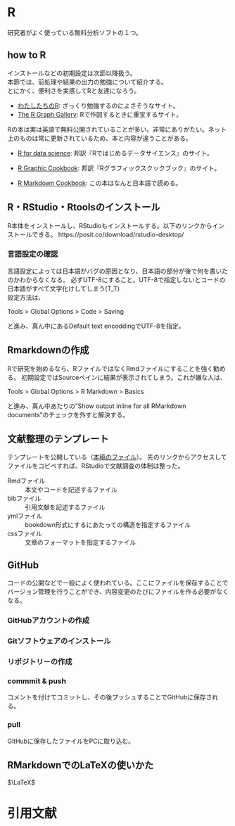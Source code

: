 # R
研究者がよく使っている無料分析ソフトの１つ。

## how to R
インストールなどの初期設定は次節以降扱う。<br>
本節では、前処理や結果の出力の勉強について紹介する。<br>
とにかく、便利さを実感してRと友達になろう。

<!-- Rについて本はNotionの「じんるい読書記録データベース」に紹介されているので、ここでは割愛し、ネットの情報を紹介する。 -->

- [わたしたちのR](https://www.jaysong.net/RBook/):
ざっくり勉強するのによさそうなサイト。
- [The R Graph Gallery](https://r-graph-gallery.com/index.html): Rで作図するときに重宝するサイト。

Rの本は実は英語で無料公開されていることが多い。非常にありがたい。ネット上のものは常に更新されているため、本と内容が違うことがある。

- [R for data science](https://r4ds.had.co.nz/):
邦訳『Rではじめるデータサイエンス』のサイト。

- [R Graphic Cookbook](https://r-graphics.org/):
邦訳『Rグラフィックスクックブック』のサイト。

- [R Markdown Cookbook](https://gedevan-aleksizde.github.io/rmarkdown-cookbook/):
この本はなんと日本語で読める。

## R・RStudio・Rtoolsのインストール
R本体をインストールし、RStudioもインストールする。以下のリンクからインストールできる。
https://posit.co/download/rstudio-desktop/

### 言語設定の確認
言語設定によっては日本語がバグの原因となり、日本語の部分が後で何を書いたのかわからなくなる。
必ずUTF-8にすること。UTF-8で指定しないとコードの日本語がすべて文字化けしてしまう(T_T)<br>
設定方法は、

Tools > Global Options > Code > Saving

と進み、真ん中にあるDefault text encoddingでUTF-8を指定。

## Rmarkdownの作成
Rで研究を始めるなら、RファイルではなくRmdファイルにすることを強く勧める。
初期設定ではSourceペインに結果が表示されてしまう。これが嫌な人は、

Tools > Global Options > R Markdown > Basics

と進み、真ん中あたりの"Show output inline for all RMarkdown documents"のチェックを外すと解決する。
 

## 文献整理のテンプレート
テンプレートを公開している（[本稿のファイル](https://github.com/tabutan/study_method)）。
先のリンクからアクセスしてファイルをコピペすれば、RStudioで文献調査の体制は整った。

Rmdファイル
: 本文やコードを記述するファイル

bibファイル
: 引用文献を記述するファイル

ymlファイル
: bookdown形式にするにあたっての構造を指定するファイル

cssファイル
: 文章のフォーマットを指定するファイル

## GitHub
コードの公開などで一般によく使われている。ここにファイルを保存することでバージョン管理を行うことができ、内容変更のたびにファイルを作る必要がなくなる。

### GitHubアカウントの作成

### Gitソフトウェアのインストール

### リポジトリ－の作成


### commmit & push
コメントを付けてコミットし、その後プッシュすることでGitHubに保存される。

### pull
GitHubに保存したファイルをPCに取り込む。

## RMarkdownでのLaTeXの使いかた
$\LaTeX$


# 引用文献